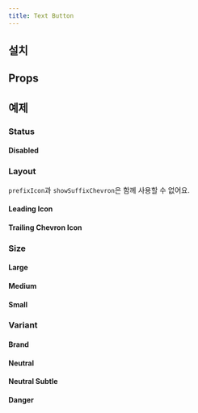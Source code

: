 ```yaml
---
title: Text Button
---
```


<ComponentExample name="text-button-preview" />

## 설치

<Installation name="text-button" />

## Props

<ReactTypeTable path="./registry/ui/text-button.tsx" name="TextButtonProps" />

## 예제

### Status

#### Disabled

<ComponentExample name="text-button-disabled" />

### Layout

<Callout type="info">

`prefixIcon`과 `showSuffixChevron`은 함께 사용할 수 없어요.

</Callout>

#### Leading Icon

<ComponentExample name="text-button-leading-icon" />

#### Trailing Chevron Icon

<ComponentExample name="text-button-trailing-chevron" />

### Size

#### Large

<ComponentExample name="text-button-large" />

#### Medium

<ComponentExample name="text-button-medium" />

#### Small

<ComponentExample name="text-button-small" />

### Variant

#### Brand

<ComponentExample name="text-button-brand" />

#### Neutral

<ComponentExample name="text-button-neutral" />

#### Neutral Subtle

<ComponentExample name="text-button-neutral-subtle" />

#### Danger

<ComponentExample name="text-button-danger" />
